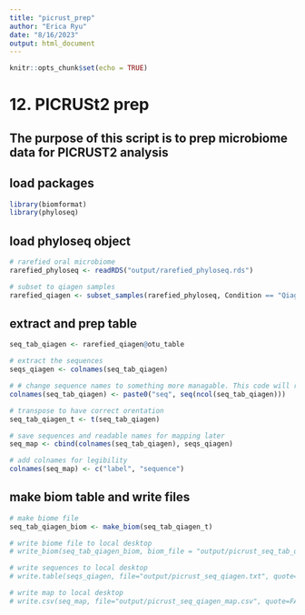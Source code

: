 ```yaml
---
title: "picrust_prep"
author: "Erica Ryu"
date: "8/16/2023"
output: html_document
---
```


```r
knitr::opts_chunk$set(echo = TRUE)
```

# 12. PICRUSt2 prep

## The purpose of this script is to prep microbiome data for PICRUST2 analysis

## load packages
```r
library(biomformat)
library(phyloseq)
```

## load phyloseq object
```r
# rarefied oral microbiome
rarefied_phyloseq <- readRDS("output/rarefied_phyloseq.rds")

# subset to qiagen samples
rarefied_qiagen <- subset_samples(rarefied_phyloseq, Condition == "Qiagen")
```

## extract and prep table
```r
seq_tab_qiagen <- rarefied_qiagen@otu_table

# extract the sequences
seqs_qiagen <- colnames(seq_tab_qiagen)

# # change sequence names to something more managable. This code will rename all of the sequences with "seq 1, seq 2, seq3 ... seqN) 
colnames(seq_tab_qiagen) <- paste0("seq", seq(ncol(seq_tab_qiagen)))

# transpose to have correct orentation
seq_tab_qiagen_t <- t(seq_tab_qiagen)

# save sequences and readable names for mapping later
seq_map <- cbind(colnames(seq_tab_qiagen), seqs_qiagen)

# add colnames for legibility
colnames(seq_map) <- c("label", "sequence")
```

## make biom table and write files
```r
# make biome file
seq_tab_qiagen_biom <- make_biom(seq_tab_qiagen_t)

# write biome file to local desktop
# write_biom(seq_tab_qiagen_biom, biom_file = "output/picrust_seq_tab_qiagen.biom")

# write sequences to local desktop
# write.table(seqs_qiagen, file="output/picrust_seq_qiagen.txt", quote=FALSE)

# write map to local desktop
# write.csv(seq_map, file="output/picrust_seq_qiagen_map.csv", quote=FALSE)
```

